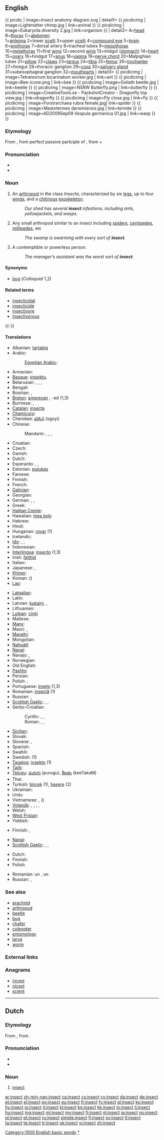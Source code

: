 ==English==
{{ picdic
| image=Insect anatomy diagram.svg
| detail1=
{{ picdicimg | image=Lightmatter chimp.jpg | link=animal }}
{{ picdicimg | image=Eukaryota diversity 2.jpg | link=organism }}
| detail2=
A=[[head]]
B=[[thorax]]
C=[[abdomen]]<br>
1=[[antenna]]
2=lower [[ocelli]]
3=upper [[ocelli]]
4=[[compound eye]]
5=[[brain]]
6=[[prothorax]]
7=dorsal artery
8=tracheal tubes
9=[[mesothorax]]
10=[[metathorax]]
11=first [[wing]]
12=second [[wing]]
13=midgut ([[stomach]])
14=[[heart]]
15=[[ovary]]
16=hindgut
17=[[anus]]
18=[[vagina]]
19=[[nerve chord]]
20=Malpighian tubes
21=[[pillow]]
22=[[claw]]s
23=[[tarsus]]
24=[[tibia]]
25=[[femur]]
26=[[trochanter]]
27=foregut
28=thoracic ganglion
29=[[coxa]]
30=[[salivary gland]]
31=subesophageal ganglion
32=[[mouthpart]]s
| detail3=
{{ picdicimg | image=Tetramorium bicarinatum worker.jpg | link=ant }}
{{ picdicimg | image=Bee-icone.png | link=bee }}
{{ picdicimg | image=Goliath beetle.jpg | link=beetle }}
{{ picdicimg | image=NSRW Butterfly.png | link=butterfly }}
{{ picdicimg | image=CreativeTools.se - PackshotCreator - Dragonfly top view.jpg | link=dragonfly }}
{{ picdicimg | image=Fly close.jpg | link=fly }}
{{ picdicimg | image=Forstrarchaea rubra female.jpg| link=spider }} <!-- insect, colloquial -->
{{ picdicimg | image=Mastotermes darwiniensis.jpg | link=termite }}
{{ picdicimg | image=AD2009Sep09 Vespula germanica 01.jpg | link=wasp }}
}}

===Etymology===
From {{etyl|la|en}} {{term|insectum||cut up|lang=la}}, from perfect passive partciple of {{term|inseco|insecō|I cut up|lang=la}}, from {{term|in-||lang=la}} + {{term|seco|secō|I cut|lang=la}}

===Pronunciation===
* {{audio|en-us-insect.ogg|Audio (US)}}
* {{rhymes|ɛkt}}

===Noun===
{{en-noun}}

# An [[arthropod]] in the class ''Insecta'', characterized by six [[leg]]s, up to four [[wing]]s, and a [[chitin]]ous [[exoskeleton]].
#: ''Our shed has several '''insect''' infestions, including ants, yellowjackets, and wasps.''
# {{colloquial}} Any small arthropod similar to an insect including [[spider]]s, [[centipede]]s, [[millipede]]s, etc
#: ''The swamp is swarming with every sort of '''insect'''.''
# A contemptible or powerless person.
#: ''The manager’s assistant was the worst sort of '''insect'''.''

====Synonyms====
* [[bug]] (''Colloquial'' 1,2)

====Related terms====
* [[insecticidal]]
* [[insecticide]]
* [[insectivore]]
* [[insectivorous]]

{{-}}

====Translations====
{{trans-top|arthropod}}
* Albanian: [[tartabiq]]
* Arabic: {{t-|ar|حشرة|f|alt=حَشَرة|tr=Hashara}}
*: [[Egyptian Arabic]]: {{tø|arz|حشرة|f|tr=ḥashara|sc=Arab}}
* Armenian: {{t-|hy|միջատ|tr=miǰat}}
* [[Basque]]: [[intsektu]], {{t-|eu|zomorro|xs=Basque}}
* Belarusian: {{t|be|насякомае|n|tr=nasjakómaje|sc=Cyrl}}, {{t|be|казурка|f|tr=kazúrka|sc=Cyrl}}, {{t|be|вусяк|m|tr=vusják|sc=Cyrl}}, {{t|be|гмыз|m|tr=hmyz|sc=Cyrl}}
* Bengali: {{t|bn|পোকা|tr=poka|sc=Beng}}
* Bosnian: {{t-|bs|insekt|m}}, {{t-|bs|buba|f}}
* [[Breton]]: [[amprevan]] {{m}}, -ed {{p}} (1,3)<!--Are numbers here even needed anymore? (not needed if you copy to the #3 section)-->
* Burmese: {{t|my|ပိုး|tr=pó|sc=Mymr}}, {{t|my|အင်းဆက်|tr=í̃-sʰeʔ|sc=Mymr}}
* [[Catalan]]: [[insecte]]
* [[Chamicuro]]: {{tø|ccc|sokajsu}}
* Cherokee: [[ᏍᎪᏱ]] (sgoyi)
* Chinese:
*: Mandarin: {{t|zh|昆蟲|sc=Hani}}, {{t|zh|昆虫|tr=kūnchóng|sc=Hani}}, {{t|zh|蟲子|sc=Hani}}, {{t|zh|虫子|tr=chóngzi|sc=Hani}}
* Croatian: {{t-|hr|kukac|m|alt=kúkac}}
* Czech: {{t|cs|hmyz|m}} <!-- (1,2) Numbers? Still? (not needed if you copy to the #2 section)-->
* Danish: {{t-|da|insekt}}
* Dutch: {{t|nl|insect|n}}
* Esperanto: {{qualifier|male or female}} {{t-|eo|insekto|xs=Esperanto}}, {{qualifier|male}} {{t|eo|virinsekto|xs=Esperanto}}, {{qualifier|female}} {{t|eo|insektino|xs=Esperanto}}
* Estonian: [[putukas]]
* Faroese: {{t-|fo|skordýr|xs=Faroese}}
* Finnish: {{t+|fi|hyönteinen}}
* French: {{t|fr|insecte|m}}
* [[Galician]]: {{t|gl|insecto|m}}
* Georgian: {{t-|ka|მწერი|tr=mts‘eri|sc=Geor|xs=Georgian}}
* German: {{t+|de|Insekt|n}}, {{t-|de|Kerbtier|n}}, {{t+|de|Kerf|m}}
* Greek: {{t|el|έντομο|n|tr=éntomo|sc=Grek}}
* [[Haitian Creole]]: {{tø|ht|ensèk}}
* Hawaiian: [[mea kolo]]
* Hebrew: {{t+|he|חרק|m|tr=kharák}}
* Hindi: {{t|hi|कीड़ा|m|tr=kīṛā|sc=Deva}}
* Hungarian: [[rovar]] (1)
* Icelandic: {{t+|is|skordýr|n}}
* [[Ido]]: {{qualifier|male or female}} {{t|io|insekto}}, {{qualifier|male}} {{t|io|insektulo}}, {{qualifier|female}} {{t|io|insektino}}
* Indonesian: {{t+|id|serangga|xs=Indonesian}}
* [[Interlingua]]: [[insecto]] (1,3)
* Irish: [[feithid]]
* Italian: {{t+|it|insetto}}
* Japanese: {{t|ja|昆虫|tr=こんちゅう, konchū|sc=Jpan}}, {{t|ja|虫|tr=[[むし]], mushi|sc=Jpan}}
* [[Khmer]]: {{t|km|សត្វល្អិត|tr=sat l’ǝt|sc=Khmr}}
* Korean: {{t|ko|곤충|tr=gonchung|sc=Kore}} ({{t|ko|昆蟲|sc=Kore}})
* [[Lao]]: {{t|lo|ແມງໄມ້|tr=mɛ́ːŋmâi|sc=Laoo}}
{{trans-mid}}
* [[Latgalian]]: {{tø|ltg|kustūneits|m}}
* Latin: {{t-|la|insectum|n|alt=īnsectum}}
* Latvian: [[kukaiņi]], {{t|lv|kukainis|m}}, {{t|lv|insekts|m}}
* Lithuanian: {{t-|lt|vabzdys|m|xs=Lithuanian}}
* [[Lojban]]: [[cinki]]
* Maltese: {{t-|mt|insett|m|xs=Maltese}}
* [[Manx]]: {{t-|gv|beisteig|xs=Manx}}
* Maori: {{t|mi|pēpeke}}, {{t|mi|mū}}
* [[Marathi]]: {{t|mr|कीड़ा|tr=kīṛā|sc=Deva}}
* Mongolian: {{t-|mn|шавьж|tr=šav'ž|sc=Cyrl|xs=Mongolian}}
* [[Nahuatl]]: {{t|nah|yolkatsin|xs=Nahuatl}}
* [[Nanai]]: {{tø|gld|колан|tr=kolan}}
* Navajo: {{tø|nv|chʼosh bijáád hastání}}, {{tø|nv|chʼosh}}
* Norwegian: {{t+|no|insekt|n}}
* Old English: {{t|ang|ceorfdeor|alt=ceorfdēor}}
* [[Pashto]]: {{t|ps|حشره|f|tr=hašará|sc=ps-Arab}}
* Persian: {{t|fa|حشره|tr=hašare|sc=fa-Arab}}
* Polish: {{t|pl|owad|m}}, {{t|pl|robak|m}}
* Portuguese: [[inseto]] {{m}} (1,3)
* Romanian: [[insectă]] {{f}} (1)
* Russian: {{t+|ru|насекомое|n|tr=nasekómoje}}, {{qualifier|colloquial}} {{t|ru|букашка|f|tr=bukáška|sc=Cyrl}}
* [[Scottish Gaelic]]: {{t|gd|meanbh-fhrìde|f}}, {{t|gd|frìde|f}}, {{t|gd|biastag|f}}
* Serbo-Croatian:
*: Cyrillic: {{t|sh|инсект|m}}, {{t|sh|буба|f}}, {{t|sh|кукац|m}}
*: Roman: {{t|sh|insekt|m}}, {{t|sh|buba|f}}, {{t|sh|kukac|m}}
* [[Sicilian]]: {{t|scn|insettu|m|xs=Sicilian}}
* Slovak: {{t-|sk|hmyz}}
* Slovene: {{t|sl|žuželka|f}}, {{t|sl|insekt|m}}
* Spanish: {{t+|es|insecto|m}}
* Swahili: {{t+|sw|mdudu|xs=Swahili}}
* Swedish: {{t|sv|insekt|c}} (1)
* [[Tagalog]]: [[insekto]] {{f}} (1)
* [[Tajik]]: {{t|tg|ҳашара|tr=hašara|sc=Cyrl}}
* [[Telugu]]: [[పురుగు]] (purugu), [[కీటకం]] (keeTakaM)
* Thai: {{t-|th|แมลง|tr=maelong}}
* Turkish: [[böcek]] (1), [[haşere]] (2)
* Ukrainian: {{t+|uk|комаха|f|tr=komáxa|sc=Cyrl}}
* Urdu: {{t|ur|کیڑا|m|tr=kīṛā|sc=ur-Arab}}
* Vietnamese: {{t+|vi|sâu bọ|xs=Vietnamese}}, {{t+|vi|côn trùng|xs=Vietnamese}} ({{t|vi|昆蟲}})
* [[Volapük]]: {{qualifier|male or female}} {{t|vo|näsäk}}, {{qualifier|male}} {{t|vo|hinäsäk}}, {{qualifier|female}} {{t|vo|jinäsäk}}, {{qualifier|obsolete}} {{t|vo|sök}}, {{qualifier|obsolete}} {{t|vo|lunim}}
* Welsh: {{t+|cy|pryfyn|xs=Welsh}}
* [[West Frisian]]: {{t|fy|ynsekt|xs=West Frisian}}
* Yiddish: {{t-|yi|אינסעקט|m|tr=insekt, inssekt|xs=Yiddish}}
{{trans-bottom}}

{{trans-top|colloquial: any small arthropod}}
* Finnish: {{t+|fi|ötökkä}}, {{t|fi|öttiäinen}}
{{trans-mid}}
* [[Nanai]]: {{tø|gld|колан|tr=kolan}}
* [[Scottish Gaelic]]: {{t|gd|meanbh-fhrìde|f}}, {{t|gd|frìde|f}}, {{t|gd|biastag|f}}
{{trans-bottom}}

{{trans-top|contemptible or powerless person}}
* Dutch: {{t|nl|nietsnut}}
* Finnish: {{t|fi|nilviäinen}}
* Polish: {{t|pl|zero|n}}
{{trans-mid}}
* Romanian: un {{t|ro|nimeni}}, un {{t|ro|zero}}
* Russian: {{t|ru|ничтожество|n|tr=ničtóžestvo|sc=Cyrl}}, {{t|ru|ноль|m|tr=nol'|sc=Cyrl}}
{{trans-bottom}}

===See also===
* [[arachnid]]
* [[arthropod]]
* [[beetle]]
* [[bug]]
* [[chafer]]
* [[coleopter]]
* [[entomology]]
* [[larva]]
* [[worm]]

===External links===
{{projectlinks
|pedia
|species
|page2=insecta
|quote
|commons}}

===Anagrams===
* [[incest#English|incest]]
* [[nicest#English|nicest]]
* [[scient#English|scient]]

[[Category:1000 English basic words]]
[[Category:en:Insects|*]]

----

==Dutch==
{{wikipedia|lang=nl}}

===Etymology===
From {{etyl|la|nl}} {{term|insectum|īnsectum|lang=la|cut up}}, from {{term|inseco|īnsecō|lang=la|I cut up into}}.

===Pronunciation===
* {{IPA|/ɪn.ˈsɛkt/|lang=nl}}
* {{audio|Nl-insect.ogg|Audio}}

===Noun===
{{nl-noun|m|insecten|insectje}}

# [[#English|insect]]

[[ar:insect]]
[[zh-min-nan:insect]]
[[ca:insect]]
[[cs:insect]]
[[cy:insect]]
[[da:insect]]
[[de:insect]]
[[et:insect]]
[[el:insect]]
[[eo:insect]]
[[eu:insect]]
[[fr:insect]]
[[fy:insect]]
[[gl:insect]]
[[ko:insect]]
[[hy:insect]]
[[io:insect]]
[[it:insect]]
[[kl:insect]]
[[kn:insect]]
[[kk:insect]]
[[lo:insect]]
[[li:insect]]
[[hu:insect]]
[[mg:insect]]
[[ml:insect]]
[[my:insect]]
[[fj:insect]]
[[nl:insect]]
[[ja:insect]]
[[no:insect]]
[[pl:insect]]
[[pt:insect]]
[[ru:insect]]
[[simple:insect]]
[[fi:insect]]
[[sv:insect]]
[[tl:insect]]
[[ta:insect]]
[[te:insect]]
[[tr:insect]]
[[uk:insect]]
[[vi:insect]]
[[zh:insect]]